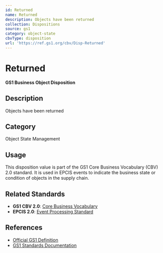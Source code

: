 ```yaml
---
id: Returned
name: Returned
description: Objects have been returned
collection: Dispositions
source: gs1
category: object-state
cbvType: disposition
url: 'https://ref.gs1.org/cbv/Disp-Returned'
---
```

# Returned

**GS1 Business Object Disposition**

## Description

Objects have been returned

## Category

Object State Management

## Usage

This disposition value is part of the GS1 Core Business Vocabulary (CBV) 2.0 standard. It is used in EPCIS events to indicate the business state or condition of objects in the supply chain.

## Related Standards

- **GS1 CBV 2.0**: [Core Business Vocabulary](https://ref.gs1.org/standards/cbv/)
- **EPCIS 2.0**: [Event Processing Standard](https://ref.gs1.org/standards/epcis/)

## References

- [Official GS1 Definition](https://ref.gs1.org/cbv/Disp-Returned)
- [GS1 Standards Documentation](https://www.gs1.org/standards)

